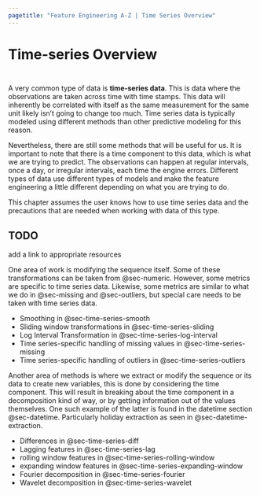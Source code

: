 ```yaml
---
pagetitle: "Feature Engineering A-Z | Time Series Overview"
---
```


# Time-series Overview {#sec-time-series}

::: {style="visibility: hidden; height: 0px;"}
## Time-series Overview
:::

A very common type of data is **time-series data**.
This is data where the observations are taken across time with time stamps.
This data will inherently be correlated with itself as the same measurement for the same unit likely isn't going to change too much.
Time series data is typically modeled using different methods than other predictive modeling for this reason.

Nevertheless, there are still some methods that will be useful for us.
It is important to note that there is a time component to this data, which is what we are trying to predict.
The observations can happen at regular intervals, once a day, or irregular intervals, each time the engine errors.
Different types of data use different types of models and make the feature engineering a little different depending on what you are trying to do.

This chapter assumes the user knows how to use time series data and the precautions that are needed when working with data of this type.

::: callout-caution
# TODO

add a link to appropriate resources
:::

One area of work is modifying the sequence itself.
Some of these transformations can be taken from @sec-numeric.
However, some metrics are specific to time series data.
Likewise, some metrics are similar to what we do in @sec-missing and @sec-outliers, but special care needs to be taken with time series data.

-   Smoothing in @sec-time-series-smooth
-   Sliding window transformations in @sec-time-series-sliding
-   Log Interval Transformation in @sec-time-series-log-interval
-   Time series-specific handling of missing values in @sec-time-series-missing
-   Time series-specific handling of outliers in @sec-time-series-outliers

Another area of methods is where we extract or modify the sequence or its data to create new variables, this is done by considering the time component.
This will result in breaking about the time component in a decomposition kind of way, or by getting information out of the values themselves.
One such example of the latter is found in the datetime section @sec-datetime.
Particularly holiday extraction as seen in @sec-datetime-extraction.

-   Differences in @sec-time-series-diff
-   Lagging features in @sec-time-series-lag
-   rolling window features in @sec-time-series-rolling-window
-   expanding window features in @sec-time-series-expanding-window
-   Fourier decomposition in @sec-time-series-fourier
-   Wavelet decomposition in @sec-time-series-wavelet